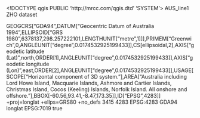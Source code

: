 <!DOCTYPE qgis PUBLIC 'http://mrcc.com/qgis.dtd' 'SYSTEM'>
<qgis version="3.20.2-Odense">
  <identifier>AUS_line1</identifier>
  <parentidentifier></parentidentifier>
  <language>ZHO</language>
  <type>dataset</type>
  <title>AUS_line1</title>
  <abstract></abstract>
  <links/>
  <fees></fees>
  <encoding></encoding>
  <crs>
    <spatialrefsys>
      <wkt>GEOGCRS["GDA94",DATUM["Geocentric Datum of Australia 1994",ELLIPSOID["GRS 1980",6378137,298.257222101,LENGTHUNIT["metre",1]]],PRIMEM["Greenwich",0,ANGLEUNIT["degree",0.0174532925199433]],CS[ellipsoidal,2],AXIS["geodetic latitude (Lat)",north,ORDER[1],ANGLEUNIT["degree",0.0174532925199433]],AXIS["geodetic longitude (Lon)",east,ORDER[2],ANGLEUNIT["degree",0.0174532925199433]],USAGE[SCOPE["Horizontal component of 3D system."],AREA["Australia including Lord Howe Island, Macquarie Islands, Ashmore and Cartier Islands, Christmas Island, Cocos (Keeling) Islands, Norfolk Island. All onshore and offshore."],BBOX[-60.56,93.41,-8.47,173.35]],ID["EPSG",4283]]</wkt>
      <proj4>+proj=longlat +ellps=GRS80 +no_defs</proj4>
      <srsid>3415</srsid>
      <srid>4283</srid>
      <authid>EPSG:4283</authid>
      <description>GDA94</description>
      <projectionacronym>longlat</projectionacronym>
      <ellipsoidacronym>EPSG:7019</ellipsoidacronym>
      <geographicflag>true</geographicflag>
    </spatialrefsys>
  </crs>
  <extent/>
</qgis>
